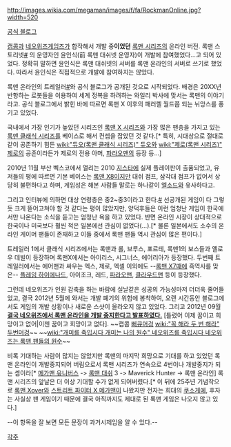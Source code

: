 http://images.wikia.com/megaman/images/f/fa/RockmanOnline.jpg?width=520

[http://blog.rockman.pmang.com/ 공식 블로그]

[[캡콤]]과 [[네오위즈게임즈]]가 합작해서 개발 중'''이었던''' [[록맨 시리즈]]의 온라인 버전. 록맨 스토리넷[http://cafe.naver.com/rockmanstory3 #] 의 운영자인 윤인식(前 록맨 대쉬넷 운영자)이 개발에 참여했었다...고 되어 있었다. 정확히 말하면 윤인식은 록맨 대쉬넷의 서버를 록맨 온라인의 서버로 쓰기로 했었다. 따라서 윤인식은 직접적으로 개발에 참여하지는 않았다.

록맨 온라인의 트레일러[http://www.youtube.com/watch?v=Lkk1_qXU1xw #]와 공식 블로그가 공개된 것으로 시작되었다. 배경은 20XX년 반항하는 로봇들을 이용하여 세계 정복을 하려하는 와일리 박사에 맞서는 록맨의 이야기라고. 공식 블로그에서 밝힌 바에 따르면 록맨 X 이후의 패러렐 월드쯤 되는 뉘앙스를 풍기고 있었다.

국내에서 가장 인기가 높았던 시리즈인 [[록맨 X 시리즈]]와 가장 많은 팬층을 가지고 있는 [[록맨 클래식 시리즈]]를 베이스로 해서 컨셉을 잡았던 것 같다.[* 특히, 시대상으로 절대로 같이 공존하기 힘든 [[wiki:"듀오(록맨 클래식 시리즈)" 듀오]]와 [[wiki:"제로(록맨 시리즈)" 제로]]의 공존이라든가 제로의 전용 아머, [[파라오맨]]의 등장 등...]

2010년 11월 부산 벡스코에서 열리는 2010 [[지스타]]에 실제 플레이판이 출품되었고, 유저들의 평에 따르면 기본 베이스는 [[록맨 X8]]이지만 대쉬 점프, 삼각대 점프가 없어서 상당히 불편하다고 하며, 게임성은 해본 사람들 말로는 하나같이 [[엘소드]]와 유사하다고.

그리고 인터뷰에 의하면 대상 연령층은 중2~중3이라고 한다.[http://www.gameabout.com/news/view.ga?news_id=24302 #]
선공개된 게임이 다 그렇듯 크게 뜯어고쳐야 할 것 같다는 평이 많았지만, 양덕후들은 이런 엄청난 게임이 한국에서만 나온다는 소식을 듣고는 엄청난 욕을 하고 있었다. 반면 온라인 시장이 상대적으로 한국이나 미국보다 훨씬 적은 일본에선 관심이 없었다(…).[* 물론 일본에서도 소수의 온라인 게이머 팬들이 존재하고 이들 중에서 록맨 팬들 역시 관심이 많은 편이다.]

트레일러 1에서 클래식 시리즈에서는 록맨과 롤, 브루스, 포르테, 록맨1의 보스들과 옐로우 데빌이 등장하며 록맨X에서는 아이리스, 시그너스, 에어리아가 등장했다.
두번째 트레일러에서는 에어맨과 싸우는 엑스, 제로, 엑셀 이외에도 --[[록맨 X7]]때에 흑역사를 맞은-- [[플레임 하이에나드]], 아이조크, 레드, [[파라오맨]], [[클라우드맨]] 등이 등장했다.

그런데 네오위즈가 인원 감축을 하는 바람에 실날같은 성공의 가능성마저 더더욱 줄어들었고, 결국 2012년 5월에 와서는 개발 폐기의 위험에 봉착하여, 오랜 시간동안 블로그에서도 게임의 개발 상황이나 새로운 스샷이 올라오지 않고 있었다. 그리고 2012년 09월 '''[http://bbs2.ruliweb.daum.net/gaia/do/ruliweb/default/pc/27/read?bbsId=G003&itemId=7&articleId=887694 결국 네오위즈에서 록맨 온라인을 개발 중지한다고 발표하였다.]''' [틀렸어 이제 꿈이고 희망이고 없어|이젠 꿈이고 희망이고 없다]. ~~캡콤 [[뻐큐머겅]] [[wiki:"꼭 해라 두 번 해라" 두번머겅]]~~ ~~[[wiki:"개미를 죽입시다 개미는 나의 원수" 네오위즈를 죽입시다 네오위즈는 록맨 팬들의 원수]]~~

비록 기대하는 사람이 많지는 않았지만 록맨의 마지막 희망으로 기대를 하고 있었던 록맨 온라인이 개발중지되어 버림으로서 록맨 시리즈가 연속으로 4번이나 개발중지가 되는 셈이라[* [[메가맨 유니버스]] -> [[록맨 대쉬]] 3 -> Maverick Hunter -> 록맨 온라인] 록맨 시리즈의 앞날은 더 이상 기대할 수가 없게 되어버렸다.[* 이 뒤에 25주년 기념작으로 [[록맨 Xover]]와 [[스트리트 파이터 X 메가맨]]이 나왔지만 전자는 희대의 [[쿠소게]]에, 후자는 사실상 팬 게임이기 때문에 결국 아직까지도 제대로 된 록맨 게임은 나오지 않고 있다.]

--이 항목을 잘 보면 모든 문장이 과거시제임을 알 수 있다.--

[[각주]]
